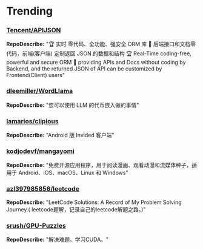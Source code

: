 
# Trending

### [Tencent/APIJSON](https://github.com/Tencent/APIJSON)
**RepoDescribe:** "🏆 实时 零代码、全功能、强安全 ORM 库 🚀 后端接口和文档零代码，前端(客户端) 定制返回 JSON 的数据和结构 🏆 Real-Time coding-free, powerful and secure ORM 🚀 providing APIs and Docs without coding by Backend, and the returned JSON of API can be customized by Frontend(Client) users"
  

### [dleemiller/WordLlama](https://github.com/dleemiller/WordLlama)
**RepoDescribe:** "您可以使用 LLM 的代币嵌入做的事情"
  

### [lamarios/clipious](https://github.com/lamarios/clipious)
**RepoDescribe:** "Android 版 Invided 客户端"
  

### [kodjodevf/mangayomi](https://github.com/kodjodevf/mangayomi)
**RepoDescribe:** "免费开源应用程序，用于阅读漫画、观看动漫和流媒体种子，适用于 Android、iOS、macOS、Linux 和 Windows"
  

### [azl397985856/leetcode](https://github.com/azl397985856/leetcode)
**RepoDescribe:** "LeetCode Solutions: A Record of My Problem Solving Journey.( leetcode题解，记录自己的leetcode解题之路。)"
  

### [srush/GPU-Puzzles](https://github.com/srush/GPU-Puzzles)
**RepoDescribe:** "解决难题。学习CUDA。"
  